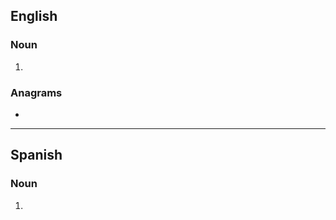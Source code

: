 ==English==

===Noun===
{{head|en|noun plural form}}

# {{plural of|feminazi|lang=en}}

===Anagrams===
* {{anagrams|en|infamizes}}

----

==Spanish==

===Noun===
{{head|es|noun form|g=f-p}}

# {{plural of|feminazi|lang=es}}